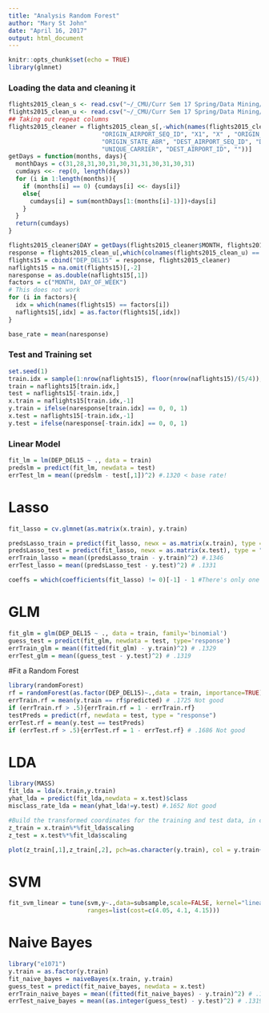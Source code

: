 ```yaml
---
title: "Analysis Random Forest"
author: "Mary St John"
date: "April 16, 2017"
output: html_document
---
```


```r
knitr::opts_chunk$set(echo = TRUE)
library(glmnet)
```

### Loading the data and cleaning it
```r
flights2015_clean_s <- read.csv("~/_CMU/Curr Sem 17 Spring/Data Mining/Final/data/flights2015_clean_s.csv")
flights2015_clean_u <- read.csv("~/_CMU/Curr Sem 17 Spring/Data Mining/Final/data/flights2015_clean_u.csv")
## Taking out repeat columns
flights2015_cleaner = flights2015_clean_s[,-which(names(flights2015_clean_s) %in% c("YEAR", "FL_DATE",
                          "ORIGIN_AIRPORT_SEQ_ID", "X1", "X" , "ORIGIN_AIRPORT_ID", "ORIGIN",
                          "ORIGIN_STATE_ABR", "DEST_AIRPORT_SEQ_ID", "DEST", "DEST_STATE_ABR",
                          "UNIQUE_CARRIER", "DEST_AIRPORT_ID", ""))]
getDays = function(months, days){
  monthDays = c(31,28,31,30,31,30,31,31,30,31,30,31)
  cumdays <<- rep(0, length(days))
  for (i in 1:length(months)){
    if (months[i] == 0) {cumdays[i] <<- days[i]}
    else{
      cumdays[i] = sum(monthDays[1:(months[i]-1)])+days[i]
    }
  }
  return(cumdays)
}

flights2015_cleaner$DAY = getDays(flights2015_cleaner$MONTH, flights2015_cleaner$DAY_OF_MONTH)
response = flights2015_clean_u[,which(colnames(flights2015_clean_u) == "DEP_DEL15")]
flights15 = cbind("DEP_DEL15" = response, flights2015_cleaner)
naflights15 = na.omit(flights15)[,-2]
naresponse = as.double(naflights15[,1])
factors = c("MONTH, DAY_OF_WEEK")
# This does not work
for (i in factors){
  idx = which(names(flights15) == factors[i])
  naflights15[,idx] = as.factor(flights15[,idx])
}

base_rate = mean(naresponse)
```

### Test and Training set
```r
set.seed(1)
train.idx = sample(1:nrow(naflights15), floor(nrow(naflights15)/(5/4)), replace = FALSE)
train = naflights15[train.idx,]
test = naflights15[-train.idx,]
x.train = naflights15[train.idx,-1]
y.train = ifelse(naresponse[train.idx] == 0, 0, 1)
x.test = naflights15[-train.idx,-1]
y.test = ifelse(naresponse[-train.idx] == 0, 0, 1)
```


### Linear Model
```r
fit_lm = lm(DEP_DEL15 ~ ., data = train)
predslm = predict(fit_lm, newdata = test)
errTest_lm = mean((predslm - test[,1])^2) #.1320 < base rate!
```

# Lasso
```r
fit_lasso = cv.glmnet(as.matrix(x.train), y.train)

predsLasso_train = predict(fit_lasso, newx = as.matrix(x.train), type = "response", s = fit_lasso$lambda.1se)
predsLasso_test = predict(fit_lasso, newx = as.matrix(x.test), type = "response", s = fit_lasso$lambda.1se) 
errTrain_lasso = mean((predsLasso_train - y.train)^2) #.1346
errTest_lasso = mean((predsLasso_test - y.test)^2) # .1331

coeffs = which(coefficients(fit_lasso) != 0)[-1] - 1 #There's only one variable in this model
```

# GLM
```r
fit_glm = glm(DEP_DEL15 ~ ., data = train, family='binomial')
guess_test = predict(fit_glm, newdata = test, type='response')
errTrain_glm = mean((fitted(fit_glm) - y.train)^2) # .1329
errTest_glm = mean((guess_test - y.test)^2) # .1319
```


#Fit a Random Forest
```r
library(randomForest)
rf = randomForest(as.factor(DEP_DEL15)~.,data = train, importance=TRUE)
errTrain.rf = mean(y.train == rf$predicted) # .1725 Not good
if (errTrain.rf > .5){errTrain.rf = 1 - errTrain.rf}
testPreds = predict(rf, newdata = test, type = "response")
errTest.rf = mean(y.test == testPreds)
if (errTest.rf > .5){errTest.rf = 1 - errTest.rf} # .1686 Not good
```

# LDA
```r
library(MASS)
fit_lda = lda(x.train,y.train)
yhat_lda = predict(fit_lda,newdata = x.test)$class
misclass_rate_lda = mean(yhat_lda!=y.test) #.1652 Not good

#Build the transformed coordinates for the training and test data, in case you need them
z_train = x.train%*%fit_lda$scaling
z_test = x.test%*%fit_lda$scaling

plot(z_train[,1],z_train[,2], pch=as.character(y.train), col = y.train+1)
```

# SVM
```r
fit_svm_linear = tune(svm,y~.,data=subsample,scale=FALSE, kernel="linear", 
                      ranges=list(cost=c(4.05, 4.1, 4.15)))
```

# Naive Bayes
```r
library("e1071")
y.train = as.factor(y.train)
fit_naive_bayes = naiveBayes(x.train, y.train)
guess_test = predict(fit_naive_bayes, newdata = x.test)
errTrain_naive_bayes = mean((fitted(fit_naive_bayes) - y.train)^2) # .1329
errTest_naive_bayes = mean((as.integer(guess_test) - y.test)^2) # .1319
```

